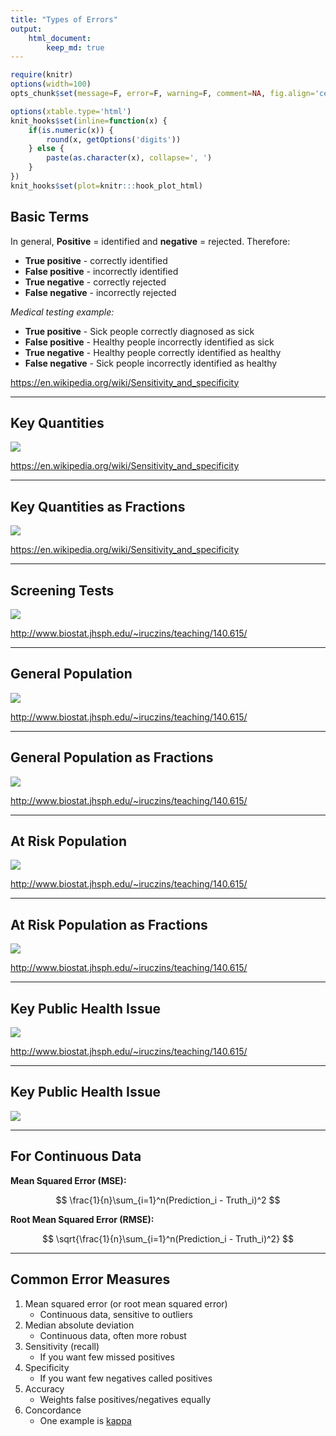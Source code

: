 ```yaml
---
title: "Types of Errors"
output:
    html_document:
        keep_md: true
---
```


```r
require(knitr)
options(width=100)
opts_chunk$set(message=F, error=F, warning=F, comment=NA, fig.align='center', dpi=100, tidy=F, cache.path='.cache/', fig.path='fig/')

options(xtable.type='html')
knit_hooks$set(inline=function(x) {
    if(is.numeric(x)) {
        round(x, getOptions('digits'))
    } else {
        paste(as.character(x), collapse=', ')
    }
})
knit_hooks$set(plot=knitr:::hook_plot_html)
```

## Basic Terms

In general, **Positive** = identified and **negative** = rejected. Therefore:

- **True positive** - correctly identified
- **False positive** - incorrectly identified
- **True negative** - correctly rejected
- **False negative** - incorrectly rejected

_Medical testing example:_

- **True positive** - Sick people correctly diagnosed as sick
- **False positive** - Healthy people incorrectly identified as sick
- **True negative** - Healthy people correctly identified as healthy
- **False negative** - Sick people incorrectly identified as healthy

[https://en.wikipedia.org/wiki/Sensitivity_and_specificity](https://en.wikipedia.org/wiki/Sensitivity_and_specificity)

---

## Key Quantities

![](keyquant.JPG)

[https://en.wikipedia.org/wiki/Sensitivity_and_specificity](https://en.wikipedia.org/wiki/Sensitivity_and_specificity)

---

## Key Quantities as Fractions

![](keyquant2.JPG)

[https://en.wikipedia.org/wiki/Sensitivity_and_specificity](https://en.wikipedia.org/wiki/Sensitivity_and_specificity)

---

## Screening Tests

![](screening.JPG)

[http://www.biostat.jhsph.edu/~iruczins/teaching/140.615/](http://www.biostat.jhsph.edu/~iruczins/teaching/140.615/)

---

## General Population

![](genpop.JPG)

[http://www.biostat.jhsph.edu/~iruczins/teaching/140.615/](http://www.biostat.jhsph.edu/~iruczins/teaching/140.615/)

---

## General Population as Fractions

![](genpop2.JPG)

[http://www.biostat.jhsph.edu/~iruczins/teaching/140.615/](http://www.biostat.jhsph.edu/~iruczins/teaching/140.615/)

---

## At Risk Population

![](atrisk.JPG)

[http://www.biostat.jhsph.edu/~iruczins/teaching/140.615/](http://www.biostat.jhsph.edu/~iruczins/teaching/140.615/)

---

## At Risk Population as Fractions

![](atrisk2.JPG)

[http://www.biostat.jhsph.edu/~iruczins/teaching/140.615/](http://www.biostat.jhsph.edu/~iruczins/teaching/140.615/)

---

## Key Public Health Issue

![](keyissue.JPG)

[http://www.biostat.jhsph.edu/~iruczins/teaching/140.615/](http://www.biostat.jhsph.edu/~iruczins/teaching/140.615/)

---

## Key Public Health Issue

![](keyissue2.JPG)

---

## For Continuous Data

**Mean Squared Error (MSE):**

$$
\frac{1}{n}\sum_{i=1}^n(Prediction_i - Truth_i)^2
$$

**Root Mean Squared Error (RMSE):**

$$
\sqrt{\frac{1}{n}\sum_{i=1}^n(Prediction_i - Truth_i)^2}
$$

---

## Common Error Measures

1. Mean squared error (or root mean squared error)
    - Continuous data, sensitive to outliers
2. Median absolute deviation
    - Continuous data, often more robust
3. Sensitivity (recall)
    - If you want few missed positives
4. Specificity
    - If you want few negatives called positives
5. Accuracy
    - Weights false positives/negatives equally
6. Concordance
    - One example is [kappa](https://en.wikipedia.org/wiki/Cohen%27s_kappa)